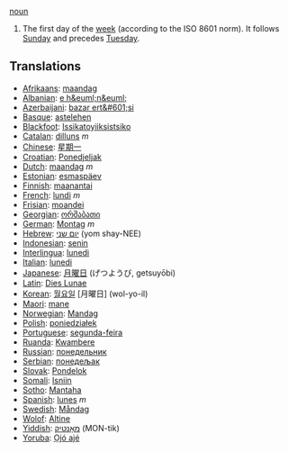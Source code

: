 [[noun]]

#The first day of the [[week]] (according to the ISO 8601 norm).  It follows [[Sunday]] and precedes [[Tuesday]].

==Translations==
*[[Afrikaans]]: [[maandag]]
*[[Albanian]]: [[e h&euml;n&euml;]]
*[[Azerbaijani]]: [[bazar ert&#601;si]]
*[[Basque]]: [[astelehen]]
*[[Blackfoot]]: [[Issikatoyiiksistsiko]]
*[[Catalan]]: [[dilluns]] ''m''
*[[Chinese]]: [[星期一]]
*[[Croatian]]: [[Ponedjeljak]]
*[[Dutch]]: [[maandag]] ''m''
*[[Estonian]]: [[esmaspäev]]
*[[Finnish]]: [[maanantai]]
*[[French]]: [[lundi]] ''m''
*[[Frisian]]: [[moandei]]
*[[Georgian]]: [[ორშაბათი]]
*[[German]]: [[Montag]] ''m''
*[[Hebrew]]: [[יום שני]] (yom shay-NEE)
*[[Indonesian]]: [[senin]]
*[[Interlingua]]: [[lunedi]]
*[[Italian]]: [[lunedi]]
*[[Japanese]]: [[月曜日]] (げつようび, getsuyōbi)
*[[Latin]]: [[Dies Lunae]]
*[[Korean]]: [[월요일]] [月曜日] (wol-yo-il)
*[[Maori]]: [[mane]]
*[[Norwegian]]: [[Mandag]]
*[[Polish]]: [[poniedziałek]]
*[[Portuguese]]: [[segunda-feira]]
*[[Ruanda]]: [[Kwambere]]
*[[Russian]]: [[понедельник]]
*[[Serbian]]: [[понедељак]]
*[[Slovak]]: [[Pondelok]]
*[[Somali]]: [[Isniin]]
*[[Sotho]]: [[Mantaha]]
*[[Spanish]]: [[lunes]] ''m''
*[[Swedish]]: [[Måndag]]
*[[Wolof]]: [[Altine]]
*[[Yiddish]]: [[מאָנטיק]] (MON-tik)
*[[Yoruba]]: [[Ọjó ajé]]